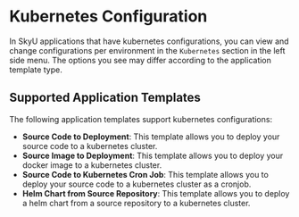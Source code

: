 
# Kubernetes Configuration

In SkyU applications that have kubernetes configurations, you can view and change configurations per environment in the `Kubernetes` section in the left side menu. The options you see may differ according to the application template type.


## Supported Application Templates

The following application templates support kubernetes configurations:

- **Source Code to Deployment**: This template allows you to deploy your source code to a kubernetes cluster.
- **Source Image to Deployment**: This template allows you to deploy your docker image to a kubernetes cluster.
- **Source Code to Kubernetes Cron Job**: This template allows you to deploy your source code to a kubernetes cluster as a cronjob.
- **Helm Chart from Source Repository**: This template allows you to deploy a helm chart from a source repository to a kubernetes cluster.